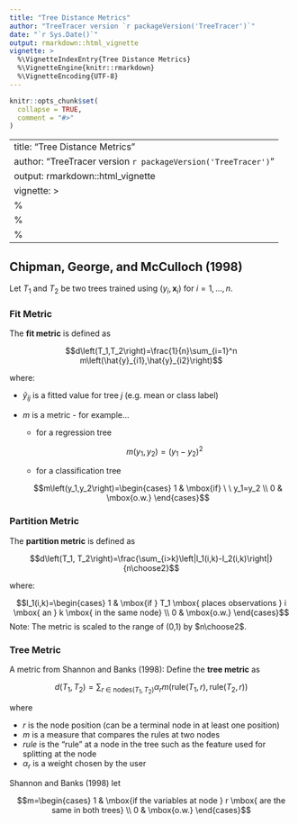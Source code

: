 ```yaml
---
title: "Tree Distance Metrics"
author: "TreeTracer version `r packageVersion('TreeTracer')`"
date: "`r Sys.Date()`"
output: rmarkdown::html_vignette
vignette: >
  %\VignetteIndexEntry{Tree Distance Metrics}
  %\VignetteEngine{knitr::rmarkdown}
  %\VignetteEncoding{UTF-8}
---
```


```r
knitr::opts_chunk$set(
  collapse = TRUE,
  comment = "#>"
)
```

---
title: "Tree Distance Metrics"
author: "TreeTracer version `r packageVersion('TreeTracer')`"
output: rmarkdown::html_vignette
vignette: >
  %\VignetteIndexEntry{Tree Distance Metrics}
  %\VignetteEngine{knitr::rmarkdown}
  %\VignetteEncoding{UTF-8}
---

## Chipman, George, and McCulloch (1998)

Let $T_1$ and $T_2$ be two trees trained using $(y_i,\textbf{x}_i)$ for $i=1,...,n$.

### Fit Metric

The **fit metric** is defined as

$$d\left(T_1,T_2\right)=\frac{1}{n}\sum_{i=1}^n m\left(\hat{y}_{i1},\hat{y}_{i2}\right)$$

where:

- $\hat{y}_{ij}$ is a fitted value for tree $j$ (e.g. mean or class label)

- $m$ is a metric - for example...
  - for a regression tree
    
    $$m\left(y_1,y_2\right)=\left(y_1-y_2\right)^2$$
  - for a classification tree
  
  $$m\left(y_1,y_2\right)=\begin{cases} 1 & \mbox{if} \ \ y_1=y_2 \\ 0 & \mbox{o.w.} \end{cases}$$
  
### Partition Metric

The **partition metric** is defined as

$$d\left(T_1, T_2\right)=\frac{\sum_{i>k}\left|I_1(i,k)-I_2(i,k)\right|}{n\choose2}$$

where:

$$I_1(i,k)=\begin{cases} 1 & \mbox{if } T_1 \mbox{ places observations } i \mbox{ an } k \mbox{ in the same node} \\ 0 & \mbox{o.w.} \end{cases}$$
Note: The metric is scaled to the range of (0,1) by $n\choose2$.

### Tree Metric 

A metric from Shannon and Banks (1998): Define the **tree metric** as 

$$d(T_1,T_2)=\sum_{r \ \in\ \mbox{nodes}(T_1,T_2)}\alpha_rm\left(\mbox{rule}(T_1,r),\mbox{rule}(T_2,r)\right)$$

where

- $r$ is the node position (can be a terminal node in at least one position)
- $m$ is a measure that compares the rules at two nodes
- $rule$ is the "rule" at a node in the tree such as the feature used for splitting at the node 
- $\alpha_r$ is a weight chosen by the user

Shannon and Banks (1998) let 

$$m=\begin{cases} 1 & \mbox{if the variables at node } r \mbox{ are the same in both trees} \\ 0 & \mbox{o.w.} \end{cases}$$

